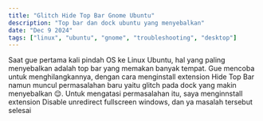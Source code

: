 ```yaml
---
title: "Glitch Hide Top Bar Gnome Ubuntu"
description: "Top bar dan dock ubuntu yang menyebalkan"
date: "Dec 9 2024"
tags: ["linux", "ubuntu", "gnome", "troubleshooting", "desktop"]
---
```


Saat gue pertama kali pindah OS ke Linux Ubuntu, hal yang paling menyebalkan adalah top bar yang memakan banyak tempat. Gue mencoba untuk menghilangkannya, dengan cara menginstall extension Hide Top Bar namun muncul permasalahan baru yaitu glitch pada dock yang makin menyebalkan 😌. Untuk mengatasi permasalahan itu, saya menginnstall extension Disable unredirect fullscreen windows, dan ya masalah tersebut selesai

